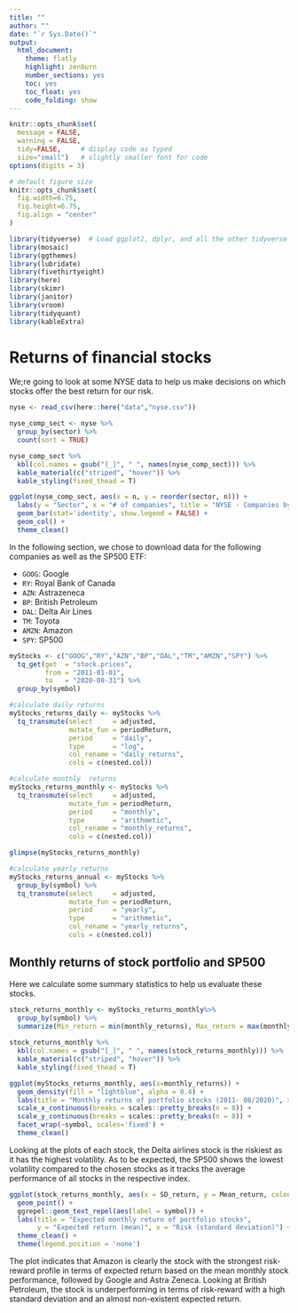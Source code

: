 ```yaml
---
title: ""
author: ""
date: "`r Sys.Date()`"
output:
  html_document:
    theme: flatly
    highlight: zenburn
    number_sections: yes 
    toc: yes
    toc_float: yes
    code_folding: show
---
```



```r
knitr::opts_chunk$set(
  message = FALSE, 
  warning = FALSE, 
  tidy=FALSE,     # display code as typed
  size="small")   # slightly smaller font for code
options(digits = 3)

# default figure size
knitr::opts_chunk$set(
  fig.width=6.75, 
  fig.height=6.75,
  fig.align = "center"
)
```


```r
library(tidyverse)  # Load ggplot2, dplyr, and all the other tidyverse packages
library(mosaic)
library(ggthemes)
library(lubridate)
library(fivethirtyeight)
library(here)
library(skimr)
library(janitor)
library(vroom)
library(tidyquant)
library(kableExtra)
```

# Returns of financial stocks

We;re going to look at some NYSE data to help us make decisions on which stocks offer the best return for our risk.

```r
nyse <- read_csv(here::here("data","nyse.csv"))
```

```r

nyse_comp_sect <- nyse %>% 
  group_by(sector) %>% 
  count(sort = TRUE)

nyse_comp_sect %>%
  kbl(col.names = gsub("[_]", " ", names(nyse_comp_sect))) %>%
  kable_material(c("striped", "hover")) %>%
  kable_styling(fixed_thead = T)

ggplot(nyse_comp_sect, aes(x = n, y = reorder(sector, n))) +
  labs(y = "Sector", x = "# of companies", title = "NYSE - Companies by sector") +
  geom_bar(stat='identity', show.legend = FALSE) + 
  geom_col() +
  theme_clean()

```


In the following section, we chose to download data for the following companies as well as the SP500 ETF:

* `GOOG`: Google
* `RY`: Royal Bank of Canada
* `AZN`: Astrazeneca
* `BP`: British Petroleum
* `DAL`: Delta Air Lines
* `TM`: Toyota
* `AMZN`: Amazon
* `SPY`: SP500 

```r

myStocks <- c("GOOG","RY","AZN","BP","DAL","TM","AMZN","SPY") %>%
  tq_get(get  = "stock.prices",
         from = "2011-01-01",
         to   = "2020-08-31") %>%
  group_by(symbol) 

```

```r
#calculate daily returns
myStocks_returns_daily <- myStocks %>%
  tq_transmute(select     = adjusted, 
               mutate_fun = periodReturn, 
               period     = "daily", 
               type       = "log",
               col_rename = "daily_returns",
               cols = c(nested.col))  

#calculate monthly  returns
myStocks_returns_monthly <- myStocks %>%
  tq_transmute(select     = adjusted, 
               mutate_fun = periodReturn, 
               period     = "monthly", 
               type       = "arithmetic",
               col_rename = "monthly_returns",
               cols = c(nested.col)) 

glimpse(myStocks_returns_monthly)

#calculate yearly returns
myStocks_returns_annual <- myStocks %>%
  group_by(symbol) %>%
  tq_transmute(select     = adjusted, 
               mutate_fun = periodReturn, 
               period     = "yearly", 
               type       = "arithmetic",
               col_rename = "yearly_returns",
               cols = c(nested.col))
```

## Monthly returns of stock portfolio and SP500

Here we calculate some summary statistics to help us evaluate these stocks.

```r

stock_returns_monthly <- myStocks_returns_monthly%>% 
  group_by(symbol) %>% 
  summarize(Min_return = min(monthly_returns), Max_return = max(monthly_returns), Median_return = median(monthly_returns), Mean_return = mean(monthly_returns), SD_return = sd(monthly_returns))
  
stock_returns_monthly %>%
  kbl(col.names = gsub("[_]", " ", names(stock_returns_monthly))) %>%
  kable_material(c("striped", "hover")) %>%
  kable_styling(fixed_thead = T)

```


```r

ggplot(myStocks_returns_monthly, aes(x=monthly_returns)) +
  geom_density(fill = "lightblue", alpha = 0.4) +
  labs(title = "Monthly returns of portfolio stocks (2011- 08/2020)", x = "Monthly returns", y = "Density") +
  scale_x_continuous(breaks = scales::pretty_breaks(n = 8)) +
  scale_y_continuous(breaks = scales::pretty_breaks(n = 8)) + 
  facet_wrap(~symbol, scales='fixed') +
  theme_clean()

```

Looking at the plots of each stock, the Delta airlines stock is the riskiest as it has the highest volatility. As to be expected, the SP500 shows the lowest volatility compared to the chosen stocks as it tracks the average performance of all stocks in the respective index.

```r

ggplot(stock_returns_monthly, aes(x = SD_return, y = Mean_return, colour = symbol)) +
  geom_point() +
  ggrepel::geom_text_repel(aes(label = symbol)) +
  labs(title = "Expected monthly return of portfolio stocks",
       y = "Expected return (mean)", x = "Risk (standard deviation)") +
  theme_clean() +
  theme(legend.position = 'none')


```

The plot indicates that Amazon is clearly the stock with the strongest risk-reward profile in terms of expected return based on the mean monthly stock performance, followed by Google and Astra Zeneca. Looking at British Petroleum, the stock is underperforming in terms of risk-reward with a high standard deviation and an almost non-existent expected return.  
